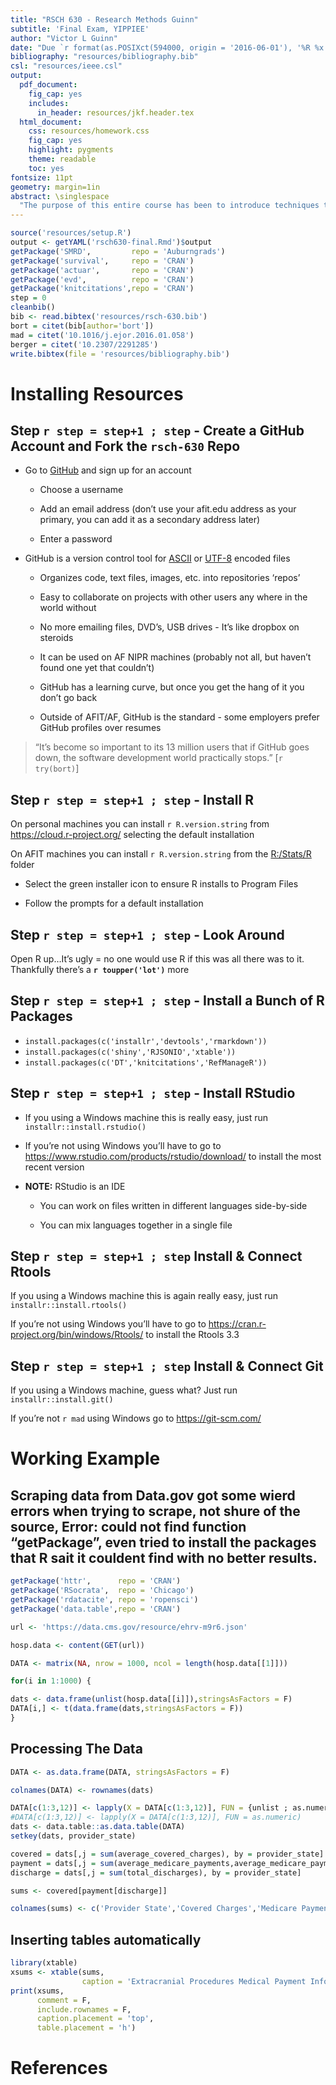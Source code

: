 ```yaml
---
title: "RSCH 630 - Research Methods Guinn"
subtitle: 'Final Exam, YIPPIEE'
author: "Victor L Guinn"
date: "Due `r format(as.POSIXct(594000, origin = '2016-06-01'), '%R %x')`"
bibliography: "resources/bibliography.bib"
csl: "resources/ieee.csl"
output:
  pdf_document:
    fig_cap: yes
    includes:
      in_header: resources/jkf.header.tex
  html_document:
    css: resources/homework.css
    fig_cap: yes
    highlight: pygments
    theme: readable
    toc: yes
fontsize: 11pt
geometry: margin=1in
abstract: \singlespace
  "The purpose of this entire course has been to introduce techniques that can help you during your research.  And while it's easy to focus on the mathematical methods, you're likely to spend more time on the grunt-work tasks, such as getting and cleaning data, building tables and figures, numbering equations and citing sources. On the first day of class I stated that a lot of effort has gone into developing tools that make these tasks simpler - and in some cases almost trivial.  It would be wrong for me to simply make such a statement without showing you how to take advantage of these tools.  Therefore, the purpose of this exam is to have each of you build (and use) a data science toolkit that links these tools together. R/RStudio will comprise the core of this toolkit.  However, even if you don't use R, this toolkit will allow you to add in almost any other language you want.  Building the toolkit will take some effort up-front and will introduce you to several new concepts, but once it's up and running the workflow becomes almost seamless.  Alright, let's get started."
---
```


```r
source('resources/setup.R')
output <- getYAML('rsch630-final.Rmd')$output
getPackage('SMRD',         repo = 'Auburngrads')
getPackage('survival',     repo = 'CRAN')
getPackage('actuar',       repo = 'CRAN')
getPackage('evd',          repo = 'CRAN')
getPackage('knitcitations',repo = 'CRAN')
step = 0
cleanbib()
bib <- read.bibtex('resources/rsch-630.bib')
bort = citet(bib[author='bort'])
mad = citet('10.1016/j.ejor.2016.01.058')
berger = citet('10.2307/2291285')
write.bibtex(file = 'resources/bibliography.bib')
```

# Installing Resources

## Step `r step = step+1 ; step` - Create a GitHub Account and Fork the `rsch-630` Repo

- Go to [GitHub](https://github.com/) and sign up for an account 

    + Choose a username 

    + Add an email address (don't use your afit.edu address as your primary, you can add it as a secondary address later)

    + Enter a password

- GitHub is a version control tool for [ASCII](https://en.wikipedia.org/wiki/ASCII) or [UTF-8](https://en.wikipedia.org/wiki/UTF-8) encoded files

    + Organizes code, text files, images, etc. into repositories 'repos'

    + Easy to collaborate on projects with other users any where in the world without 

    + No more emailing files, DVD's, USB drives - It's like dropbox on steroids

    + It can be used on AF NIPR machines (probably not all, but haven't found one yet that couldn't)

    + GitHub has a learning curve, but once you get the hang of it you don't go back

    + Outside of AFIT/AF, GitHub is the standard - some employers prefer GitHub profiles over resumes

> "It's become so important to its 13 million users that if GitHub goes down, the software development world practically stops." [`r try(bort)`]

## Step `r step = step+1 ; step` - Install R

On personal machines you can install `r R.version.string` from [https://cloud.r-project.org/](https://cloud.r-project.org/) selecting the default installation

On AFIT machines you can install `r R.version.string` from the [R:/Stats/R](file:///R:/Stats/R) folder

- Select the green installer icon to ensure R installs to Program Files

- Follow the prompts for a default installation

## Step `r step = step+1 ; step` - Look Around

Open R up...It's ugly = no one would use R if this was all there was to it.  Thankfully there's a __`r toupper('lot')`__ more

## Step `r step = step+1 ; step` - Install a Bunch of R Packages

- `install.packages(c('installr','devtools','rmarkdown'))`
- `install.packages(c('shiny','RJSONIO','xtable'))`
- `install.packages(c('DT','knitcitations','RefManageR'))`

## Step `r step = step+1 ; step` - Install RStudio

- If you using a Windows machine this is really easy, just run `installr::install.rstudio()`

- If you're not using Windows you'll have to go to [https://www.rstudio.com/products/rstudio/download/](https://www.rstudio.com/products/rstudio/download/)   to install the most recent version

- __NOTE:__ RStudio is an IDE 

    + You can work on files written in different languages side-by-side

    + You can mix languages together in a single file  

## Step `r step = step+1 ; step` Install & Connect Rtools

If you using a Windows machine this is again really easy, just run `installr::install.rtools()`

If you're not using Windows you'll have to go to [https://cran.r-project.org/bin/windows/Rtools/](https://cran.r-project.org/bin/windows/Rtools/) to install the Rtools 3.3

## Step `r step = step+1 ; step` Install & Connect Git

If you using a Windows machine, guess what?  Just run `installr::install.git()`

If you're not `r mad` using Windows go to [https://git-scm.com/](https://git-scm.com/)

# Working Example

## Scraping data from Data.gov got some wierd errors when trying to scrape, not shure of the source, Error: could not find function "getPackage", even tried to install the packages that R sait it couldent find with no better results.

```r
getPackage('httr',      repo = 'CRAN')
getPackage('RSocrata',  repo = 'Chicago')
getPackage('rdatacite', repo = 'ropensci')
getPackage('data.table',repo = 'CRAN')

url <- 'https://data.cms.gov/resource/ehrv-m9r6.json'

hosp.data <- content(GET(url))

DATA <- matrix(NA, nrow = 1000, ncol = length(hosp.data[[1]]))

for(i in 1:1000) {

dats <- data.frame(unlist(hosp.data[[i]]),stringsAsFactors = F)
DATA[i,] <- t(data.frame(dats,stringsAsFactors = F))
}
```


## Processing The Data

```r
DATA <- as.data.frame(DATA, stringsAsFactors = F)

colnames(DATA) <- rownames(dats)

DATA[c(1:3,12)] <- lapply(X = DATA[c(1:3,12)], FUN = {unlist ; as.numeric} )
#DATA[c(1:3,12)] <- lapply(X = DATA[c(1:3,12)], FUN = as.numeric)
dats <- data.table::as.data.table(DATA)
setkey(dats, provider_state)

covered = dats[,j = sum(average_covered_charges), by = provider_state]
payment = dats[,j = sum(average_medicare_payments,average_medicare_payments_2), by = provider_state]
discharge = dats[,j = sum(total_discharges), by = provider_state]

sums <- covered[payment[discharge]]

colnames(sums) <- c('Provider State','Covered Charges','Medicare Payments','Total Discharges')
```

## Inserting tables automatically

```r
library(xtable)
xsums <- xtable(sums,
                caption = 'Extracranial Procedures Medical Payment Information')
print(xsums,
      comment = F,
      include.rownames = F, 
      caption.placement = 'top',
      table.placement = 'h')
```

# References


